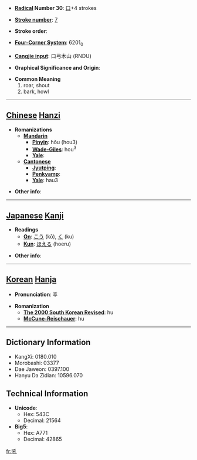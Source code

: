 * '''[[Wiktionary:Chinese radical index| Radical]] Number 30''': [[Wiktionary:Chinese radical index 口|口]]+4 strokes

* '''[[Wiktionary:Chinese total strokes index|Stroke number]]''': [[Wiktionary:Chinese total strokes index 7|7]]

* '''Stroke order''': 

* '''[[Wiktionary:Chinese four corner index|Four-Corner System]]''': 6201<sub>0</sub>

* '''[[Wiktionary:Chinese Cangjie index|Cangjie input]]''': 口弓木山 (RNDU)

* '''Graphical Significance and Origin''': 

* '''Common Meaning'''
*#roar, shout
*# bark, howl


----

== [[Chinese]] [[Hanzi]] ==

* '''Romanizations'''
** '''[[Mandarin]]'''
*** '''[[Pinyin]]''': hǒu (hou3)
*** '''[[Wade-Giles]]''': hou<sup>3</sup>
*** '''[[Yale]]''': 
** '''[[Cantonese]]'''
*** '''[[Jyutping]]''':
*** '''[[Penkyamp]]''': 
*** '''[[Yale]]''': hau3

* '''Other info''': 

----

== [[Japanese]] [[Kanji]] ==

* '''Readings'''
** '''[[On]]''': [[こう]] (kō), [[く]] (ku)
** '''[[Kun]]''': [[ほえる]] (hoeru)

* '''Other info''':  

----

== [[Korean]] [[Hanja]] ==

* '''Pronunciation''': 후

* '''Romanization'''
** '''[[The 2000 South Korean Revised Romanization|The 2000 South Korean Revised]]''': hu
** '''[[McCune-Reischauer]]''': hu

----

== Dictionary Information ==

* KangXi: 0180.010
* Morobashi: 03377
* Dae Jaweon: 0397.100
* Hanyu Da Zidian: 10596.070

== Technical Information ==

* '''Unicode''':
** Hex: 543C
** Decimal: 21564
* '''Big5''':
** Hex: A771
** Decimal: 42865

[[fr:吼]]
